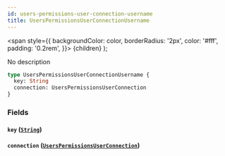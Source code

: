 ```yaml
---
id: users-permissions-user-connection-username
title: UsersPermissionsUserConnectionUsername
---
```


<span
style={{
      backgroundColor: color,
      borderRadius: '2px',
      color: '#fff',
      padding: '0.2rem',
    }}>
{children}
</span>
);

No description

```graphql
type UsersPermissionsUserConnectionUsername {
  key: String
  connection: UsersPermissionsUserConnection
}
```

### Fields

#### `key` ([`String`](/v1/scalars/string))

#### `connection` ([`UsersPermissionsUserConnection`](/v1/objects/users-permissions-user-connection))
